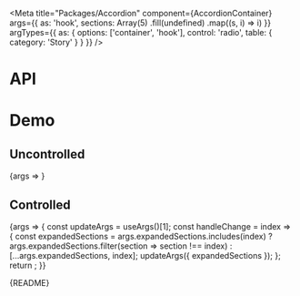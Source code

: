 
<Meta
  title="Packages/Accordion"
  component={AccordionContainer}
  args={{
    as: 'hook',
    sections: Array(5)
      .fill(undefined)
      .map((s, i) => i)
  }}
  argTypes={{
    as: { options: ['container', 'hook'], control: 'radio', table: { category: 'Story' } }
  }}
/>

# API

<ArgsTable />

# Demo

## Uncontrolled

<Canvas>
  <Story
    name="Uncontrolled"
    args={{ collapsible: true, expandable: true }}
    argTypes={{
      expandedSections: { control: false }
    }}
  >
    {args => <AccordionStory {...args} />}
  </Story>
</Canvas>

## Controlled

<Canvas>
  <Story
    name="Controlled"
    args={{ expandedSections: [0] }}
    argTypes={{
      defaultExpandedSections: { control: false },
      collapsible: { control: false },
      expandable: { control: false }
    }}
  >
    {args => {
      const updateArgs = useArgs()[1];
      const handleChange = index => {
        const expandedSections = args.expandedSections.includes(index)
          ? args.expandedSections.filter(section => section !== index)
          : [...args.expandedSections, index];
        updateArgs({ expandedSections });
      };
      return <AccordionStory {...args} onChange={handleChange} />;
    }}
  </Story>
</Canvas>

<Markdown>{README}</Markdown>
